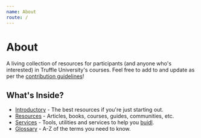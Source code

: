 ```yaml
---
name: About
route: /
---
```


# About

A living collection of resources for participants (and anyone who's interested) in Truffle University's courses. Feel free to add to and update as per the [contribution guidelines](contributing)!

## What's Inside?

- [Introductory](/introductory) - The best resources if you're just starting out.
- [Resources](/resources) - Articles, books, courses, guides, communities, etc.
- [Services](/services) - Tools, utilities and services to help you [buidl](https://medium.com/ethex-market/how-2018-became-the-year-of-buidl-88a763ed0b2a).
- [Glossary](/glossary) - A-Z of the terms you need to know.